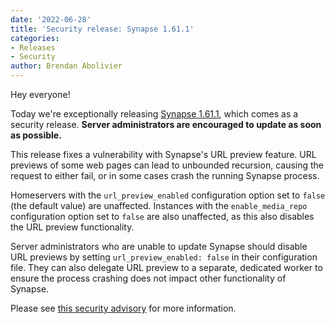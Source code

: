 ```yaml
---
date: '2022-06-28'
title: 'Security release: Synapse 1.61.1'
categories:
- Releases
- Security
author: Brendan Abolivier
---
```


Hey everyone!

Today we're exceptionally releasing [Synapse
1.61.1](https://github.com/matrix-org/synapse/releases/tag/v1.61.1), which comes
as a security release. **Server administrators are encouraged to update as soon as
possible.**

This release fixes a vulnerability with Synapse's URL preview feature. URL
previews of some web pages can lead to unbounded recursion, causing the request
to either fail, or in some cases crash the running Synapse process.

Homeservers with the `url_preview_enabled` configuration option set to `false`
(the default value) are unaffected. Instances with the `enable_media_repo`
configuration option set to `false` are also unaffected, as this also disables
the URL preview functionality.

Server administrators who are unable to update Synapse should disable URL
previews by setting `url_preview_enabled: false` in their configuration file.
They can also delegate URL preview to a separate, dedicated worker to ensure the
process crashing does not impact other functionality of Synapse.

Please see [this security
advisory](https://github.com/matrix-org/synapse/security/advisories/GHSA-22p3-qrh9-cx32)
for more information.
